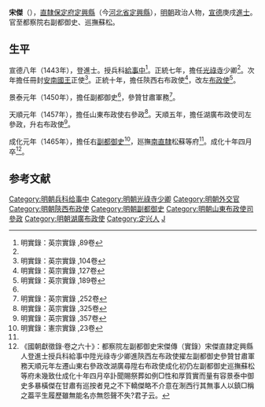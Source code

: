 {{Hatnote|同名人物，参见：[[宋杰_(西宁侯)|宋杰 (西宁侯)]]。}}
{{明清人物信息框
| 姓名 = 宋傑
| 原名 =
| 圖片名稱 = 
| 圖片大小 = 220px
| 圖片說明 = 
| 最高職務 = 巡撫蘇松都察院右副都御史
| 國家 = 大明
| 爵位 =
| 籍貫 = [[北直隸|直隸]][[保定府|保定府]][[定興縣|定興縣]]
| 族裔 = 
| 字號 = 
| 室名 = 
| 諡號 = 
| 出生日期 = 生年不詳
| 出生地點 = 
| 逝世日期 = 成化十年（1474年）
| 逝世地點 = 
| 墓葬 =
| 配偶 =
| 親屬 = 
| 出身 = 
*宣德五年庚戌科同進士出身
| 經歷 = 
| 著作 =
}}

'''宋傑'''（{{bd|？||1474年|catIdx=S}}），[[北直隸|直隸]][[保定府|保定府]][[定興縣|定興縣]]（今[[河北省|河北省]][[定興縣|定興縣]]），[[明朝|明朝]]政治人物，[[宣德|宣德]]庚戌[[進士|進士]]。官至都察院右副都御史、巡撫蘇松。

==生平==
宣德八年（1443年），登進士。授兵科[[給事中|給事中]]<ref name="#1">明實錄：英宗實錄 ,89卷</ref>。正統七年，擔任[[光祿寺|光祿寺]]少卿<ref name="#1"/>。次年擔任冊封[[安南國王|安南國王]]正使<ref>明實錄：英宗實錄 ,104卷</ref>。正統十年，擔任陝西右布政使<ref>明實錄：英宗實錄 ,127卷</ref>，改左[[布政使|布政使]]<ref name="#2">明實錄：英宗實錄 ,189卷</ref>。

景泰元年（1450年），擔任副都御史<ref name="#2"/>，參贊甘肅軍務<ref>明實錄：英宗實錄 ,252卷</ref>。

天順元年（1457年），擔任山東布政使右參政<ref>明實錄：英宗實錄 ,325卷</ref>。天順五年，擔任湖廣布政使司左參政，升右布政使<ref>明實錄：英宗實錄 ,357卷</ref>。

成化元年（1465年），擔任右[[副都御史|副都御史]]<ref name="#3">明實錄：憲宗實錄 ,23卷</ref>，廵撫[[南直隸|南直隸]]松蘇等府<ref name="#3"/>。成化十年四月卒<ref>《國朝獻徵錄·卷之六十》：都察院左副都御史宋傑傳（實錄）宋傑直隷定興縣人登進士授兵科給事中陞光祿寺少卿進陝西左布政使擢左副都御史參贊甘肅軍務天順元年左遷山東右參政改湖廣尋陞右布政使成化初仍左副都御史巡撫蘇松等府未幾致仕成化十年四月卒訃聞賜祭葬如例□性和厚質實而量有容景泰中御史多暴橫傑在甘肅有巡按者見之不下轎傑略不介意在淛西行其無事人以鎮□稱之葢平生履歷雖無能名亦無怨聲不失?君子云。</ref>。

==参考文献==
{{reflist|2}}

{{宣德五年庚戌科殿試金榜}}
{{DEFAULTSORT:Song宋}}
[[Category:明朝兵科给事中|Category:明朝兵科给事中]]
[[Category:明朝光祿寺少卿|Category:明朝光祿寺少卿]]
[[Category:明朝外交官|Category:明朝外交官]]
[[Category:明朝陝西布政使|Category:明朝陝西布政使]]
[[Category:明朝副都御史|Category:明朝副都御史]]
[[Category:明朝山東布政使司參政|Category:明朝山東布政使司參政]]
[[Category:明朝湖廣布政使|Category:明朝湖廣布政使]]
[[Category:定兴人|Category:定兴人]]
[[Category:宋姓|J]]